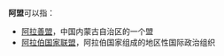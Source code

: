 '''阿盟'''可以指：
* [[阿拉善盟|阿拉善盟]]，中国内蒙古自治区的一个盟
* [[阿拉伯国家联盟|阿拉伯国家联盟]]，阿拉伯国家组成的地区性国际政治组织
{{disambig|cat=二字消歧义}}